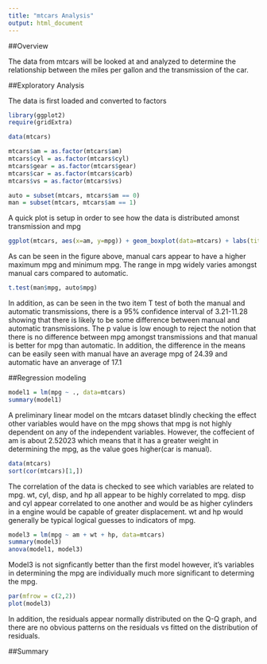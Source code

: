 ```yaml
---
title: "mtcars Analysis"
output: html_document
---
```


##Overview

The data from mtcars will be looked at and analyzed to determine the relationship between the miles per gallon and the transmission of the car.

##Exploratory Analysis

The data is first loaded and converted to factors
```r
library(ggplot2)
require(gridExtra)

data(mtcars)

mtcars$am = as.factor(mtcars$am)
mtcars$cyl = as.factor(mtcars$cyl)
mtcars$gear = as.factor(mtcars$gear)
mtcars$car = as.factor(mtcars$carb)
mtcars$vs = as.factor(mtcars$vs)

auto = subset(mtcars, mtcars$am == 0)
man = subset(mtcars, mtcars$am == 1)
```

A quick plot is setup in order to see how the data is distributed amonst transmission and mpg
```r
ggplot(mtcars, aes(x=am, y=mpg)) + geom_boxplot(data=mtcars) + labs(title='Transmission vs MPG', x='Transmission(Auto=0, Man = 1)')
```

As can be seen in the figure above, manual cars appear to have a higher maximum mpg and minimum mpg. The range in mpg widely varies amongst  manual cars compared to automatic.

```r
t.test(man$mpg, auto$mpg)
```

In addition, as can be seen in the two item T test of both the manual and automatic transmissions, there is a 95% confidence interval of 3.21-11.28 showing that there is likely to be some difference between manual and automatic transmissions. The p value is low enough to reject the notion that there is no difference between mpg amongst transmissions and that manual is better for mpg than automatic. In addition, the difference in the means can be easily seen with manual have an average mpg of 24.39 and automatic have an anverage of 17.1

##Regression modeling
```r
model1 = lm(mpg ~ ., data=mtcars)
summary(model1)
```

A preliminary linear model on the mtcars dataset blindly checking the effect other variables would have on the mpg shows that mpg is not highly dependent on any of the independent variables. However, the coffecient of am is about 2.52023 which means that it has a greater weight in determining the mpg, as the value goes higher(car is manual).  

```r
data(mtcars)
sort(cor(mtcars)[1,])
```

The correlation of the data is checked to see which variables are related to mpg. wt, cyl, disp, and hp all appear to be highly correlated to mpg. disp and cyl appear correlated to one another and would be as higher cylinders in a engine would be capable of greater displacement. wt and hp would generally be typical logical guesses to indicators of mpg.

```r
model3 = lm(mpg ~ am + wt + hp, data=mtcars)
summary(model3)
anova(model1, model3)
```

Model3 is not signficantly better than the first model however, it's variables in determining the mpg are individually much more significant to determing the mpg.

```r
par(mfrow = c(2,2))
plot(model3)
```

In addition, the residuals appear normally distributed on the Q-Q graph, and there are no obvious patterns on the residuals vs fitted on the distribution of residuals. 

##Summary

